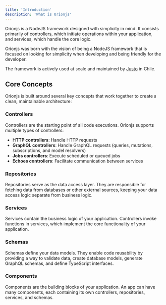 ```yaml
---
title: 'Introduction'
description: 'What is Orionjs'
---
```


Orionjs is a NodeJS framework designed with simplicity in mind. It consists primarily of controllers, which initiate operations within your application, and services, which handle the core logic.

Orionjs was born with the vision of being a NodeJS framework that is focused on looking for simplicity when developing and being friendly for the developer.

The framework is actively used at scale and maintained by [Justo](https://getjusto.com) in Chile.

## Core Concepts

Orionjs is built around several key concepts that work together to create a clean, maintainable architecture:

### Controllers
Controllers are the starting point of all code executions. Orionjs supports multiple types of controllers:
- **HTTP controllers**: Handle HTTP requests
- **GraphQL controllers**: Handle GraphQL requests (queries, mutations, subscriptions, and model resolvers)
- **Jobs controllers**: Execute scheduled or queued jobs
- **Echoes controllers**: Facilitate communication between services

### Repositories
Repositories serve as the data access layer. They are responsible for fetching data from databases or other external sources, keeping your data access logic separate from business logic.

### Services
Services contain the business logic of your application. Controllers invoke functions in services, which implement the core functionality of your application.

### Schemas
Schemas define your data models. They enable code reusability by providing a way to validate data, create database models, generate GraphQL schemas, and define TypeScript interfaces.

### Components
Components are the building blocks of your application. An app can have many components, each containing its own controllers, repositories, services, and schemas.
